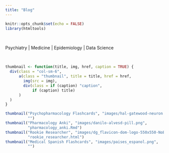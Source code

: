 ```yaml
---
title: "Blog"
---
```


```r
knitr::opts_chunk$set(echo = FALSE)
library(htmltools)
```

<br>

Psychiatry | Medicine | Epidemiology | Data Science

<link rel="icon" type="image/png" href="image/dg_flavicon-dom-logo-550x550-NoBackground.png"/>

<br>
```r
thumbnail <- function(title, img, href, caption = TRUE) {
  div(class = "col-sm-6",
      a(class = "thumbnail", title = title, href = href,
        img(src = img),
        div(class = if (caption) "caption",
            if (caption) title)
      )
  )
}
```

```r
thumbnail("Psychopharmacology Flashcards", "images/hal-gatewood-neuron.png",
          "")
thumbnail("Pharmacology Anki", "images/danilo-alvesd-pill.png",
          "pharmacology_anki.Rmd")
thumbnail("Rookie Researcher", "images/dg_flavicon-dom-logo-550x550-NoBackground.png",
          "rookie_researcher.html")
thumbnail("Medical Spanish Flashcards", "images/paises_espanol.png",
          "")
```
